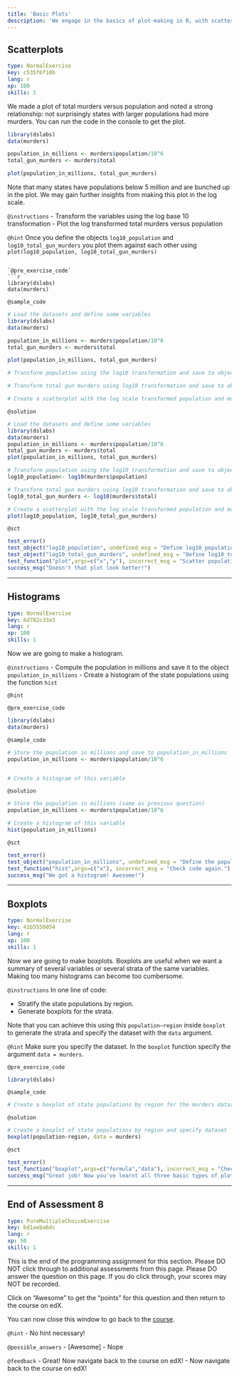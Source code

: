 ```yaml
---
title: 'Basic Plots'
description: 'We engage in the basics of plot-making in R, with scatterplots, histograms and box plots.'
---
```


## Scatterplots

```yaml
type: NormalExercise
key: c535f6f10b
lang: r
xp: 100
skills: 1
```

We made a plot of total murders versus population and noted a strong relationship: not surprisingly states with larger populations had more murders. You can run the code in the console to get the plot.

```r
library(dslabs)
data(murders)

population_in_millions <- murders$population/10^6
total_gun_murders <- murders$total

plot(population_in_millions, total_gun_murders)
```

Note that many states have populations below 5 million and are bunched up in the plot. We may gain further insights from making this plot in the log scale.

`@instructions`
- Transform the variables using the log base 10 transformation
- Plot the log transformed total murders versus population

`@hint`
Once you define the objects `log10_population` and `log10_total_gun_murders` you plot them against each other using
`plot(log10_population, log10_total_gun_murders)`

```

`@pre_exercise_code`
```r
library(dslabs)
data(murders)
```

`@sample_code`
```r
# Load the datasets and define some variables
library(dslabs)
data(murders)

population_in_millions <- murders$population/10^6
total_gun_murders <- murders$total

plot(population_in_millions, total_gun_murders)

# Transform population using the log10 transformation and save to object log10_population

# Transform total gun murders using log10 transformation and save to object log10_total_gun_murders

# Create a scatterplot with the log scale transformed population and murders 

```

`@solution`
```r
# Load the datasets and define some variables
library(dslabs)
data(murders)
population_in_millions <- murders$population/10^6
total_gun_murders <- murders$total
plot(population_in_millions, total_gun_murders)

# Transform population using the log10 transformation and save to object log10_population
log10_population<- log10(murders$population)

# Transform total gun murders using log10 transformation and save to object log10_total_gun_murders
log10_total_gun_murders <- log10(murders$total)

# Create a scatterplot with the log scale transformed population and murders 
plot(log10_population, log10_total_gun_murders)
```

`@sct`
```r
test_error()
test_object("log10_population", undefined_msg = "Define log10_population first.", incorrect_msg = "Are you using a log10 transformation?")
test_object("log10_total_gun_murders", undefined_msg = "Define log10_total_gun_murders first.", incorrect_msg = "Transform variable using log10.")
test_function("plot",args=c("x","y"), incorrect_msg = "Scatter population on murders.")
success_msg("Doesn't that plot look better!")
```

---

## Histograms

```yaml
type: NormalExercise
key: 6d782c33a3
lang: r
xp: 100
skills: 1
```

Now we are going to make a histogram.

`@instructions`
- Compute the population in millions and save it to the object `population_in_millions`
- Create a histogram of the state populations using the function `hist`

`@hint`


`@pre_exercise_code`
```r
library(dslabs)
data(murders)
```

`@sample_code`
```r
# Store the population in millions and save to population_in_millions 
population_in_millions <- murders$population/10^6


# Create a histogram of this variable

```

`@solution`
```r
# Store the population in millions (same as previous question)
population_in_millions <- murders$population/10^6

# Create a histogram of this variable
hist(population_in_millions)

```

`@sct`
```r
test_error()
test_object("population_in_millions", undefined_msg = "Define the population first.", incorrect_msg = "Check code!")
test_function("hist",args=c("x"), incorrect_msg = "Check code again.")
success_msg("We got a histogram! Awesome!")
```

---

## Boxplots

```yaml
type: NormalExercise
key: 41b5550054
lang: r
xp: 100
skills: 1
```

Now we are going to make boxplots. Boxplots are useful when we want a summary of several variables or several strata of the same variables. Making too many histograms can become too cumbersome.

`@instructions`
In one line of code:

- Stratify the state populations by region.
- Generate boxplots for the strata.

Note that you can achieve this using this `population~region` inside `boxplot` to generate the strata and specify the dataset with the `data` argument.

`@hint`
Make sure you specify the dataset. In the `boxplot` function specify the argument `data = murders`.

`@pre_exercise_code`
```r
library(dslabs)
```

`@sample_code`
```r
# Create a boxplot of state populations by region for the murders dataset

```

`@solution`
```r
# Create a boxplot of state populations by region and specify dataset 
boxplot(population~region, data = murders)

```

`@sct`
```r
test_error()
test_function("boxplot",args=c("formula","data"), incorrect_msg = "Check code. use ~ sign and include dataset.")
success_msg("Great job! Now you've learnt all three basic types of plots in R!")
```

---

## End of Assessment 8

```yaml
type: PureMultipleChoiceExercise
key: bd1aeba6dc
lang: r
xp: 50
skills: 1
```

This is the end of the programming assignment for this section. Please DO NOT click through to additional assessments from this page. Please DO answer the question on this page. If you do click through, your scores may NOT be recorded.

Click on "Awesome" to get the "points" for this question and then return to the course on edX.

You can now close this window to go back to the <a href='https://www.edx.org/course/data-science-r-basics-2'>course</a>.

`@hint`
- No hint necessary!

`@possible_answers`
- [Awesome]
- Nope

`@feedback`
- Great! Now navigate back to the course on edX!
- Now navigate back to the course on edX!

